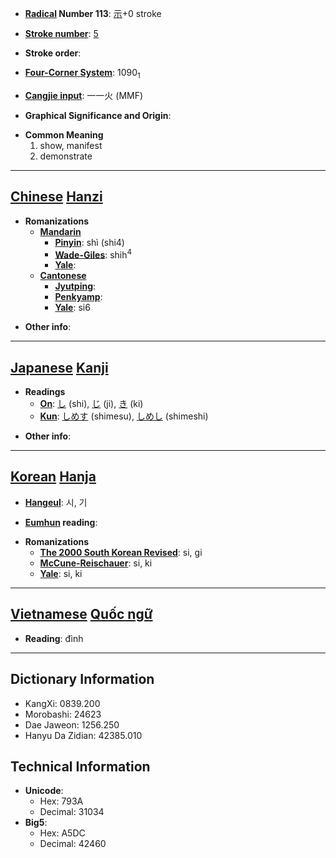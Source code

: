 * '''[[Wiktionary:Chinese radical index| Radical]] Number 113''': [[Wiktionary:Chinese radical index 示|示]]+0 stroke

* '''[[Wiktionary:Chinese total strokes index|Stroke number]]''': [[Wiktionary:Chinese total strokes index 5|5]]

* '''Stroke order''': 

* '''[[Wiktionary:Chinese four corner index|Four-Corner System]]''': 1090<sub>1</sub>

* '''[[Wiktionary:Chinese Cangjie index|Cangjie input]]''': 一一火 (MMF)

* '''Graphical Significance and Origin''': 

* '''Common Meaning'''
*#show, manifest
*# demonstrate


----

== [[Chinese]] [[Hanzi]] ==

* '''Romanizations'''
** '''[[Mandarin]]'''
*** '''[[Pinyin]]''': shì (shi4)
*** '''[[Wade-Giles]]''': shih<sup>4</sup>
*** '''[[Yale]]''': 
** '''[[Cantonese]]'''
*** '''[[Jyutping]]''':
*** '''[[Penkyamp]]''': 
*** '''[[Yale]]''': si6

* '''Other info''': 

----

== [[Japanese]] [[Kanji]] ==

* '''Readings'''
** '''[[On]]''': [[し]] (shi), [[じ]] (ji), [[き]] (ki)
** '''[[Kun]]''': [[しめす]] (shimesu), [[しめし]] (shimeshi)

* '''Other info''':  

----

== [[Korean]] [[Hanja]] ==

* '''[[Hangeul]]''': 시, 기

* '''[[Eumhun]] reading''': 

* '''Romanizations'''
** '''[[The 2000 South Korean Revised Romanization|The 2000 South Korean Revised]]''': si, gi
** '''[[McCune-Reischauer]]''': si, ki
** '''[[Yale]]''': si, ki


----

== [[Vietnamese]] [[Quốc ngữ]] ==

* '''Reading''': đình

----

== Dictionary Information ==

* KangXi: 0839.200
* Morobashi: 24623
* Dae Jaweon: 1256.250
* Hanyu Da Zidian: 42385.010

== Technical Information ==

* '''Unicode''':
** Hex: 793A
** Decimal: 31034
* '''Big5''':
** Hex: A5DC
** Decimal: 42460